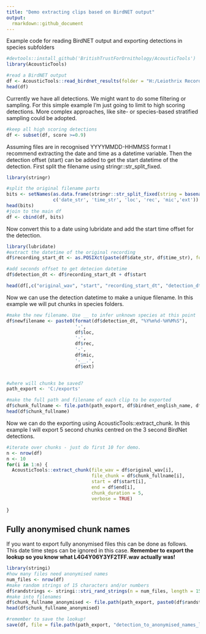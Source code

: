 ```yaml
---
title: "Demo extracting clips based on BirdNET output"
output:
  rmarkdown::github_document
---
```


Example code for reading BirdNET output and exporting detections in species subfolders

```r
#devtools::install_github('BritishTrustForOrnithology/AcousticTools')
library(AcousticTools)

#read a BirdNET output
df <- AcousticTools::read_birdnet_results(folder = "H:/Leiothrix Recordings/ST4037")
head(df)
```

Currently we have all detections. We might want to do some filtering or sampling. For this simple example I'm just going to limit to high scoring detections. More complex approaches, like site- or species-based stratified sampling could be adopted.
```r

#keep all high scoring detections 
df <- subset(df, score >=0.9)
```



Assuming files are in recognised YYYYMMDD-HHMMSS format I recommend extracting the date and time as a datetime variable. Then the detection offset (start) can be added to get the start datetime of the detection. First split the filename using stringr::str_split_fixed.
```r
library(stringr)

#split the original filename parts
bits <- setNames(as.data.frame(stringr::str_split_fixed(string = basename(df$original_wav), pattern = "-|\\.", n = Inf)), 
                 c('date_str', 'time_str', 'loc', 'rec', 'mic','ext'))
head(bits)
#join to the main df
df <- cbind(df, bits)
```

Now convert this to a date using lubridate and add the start time offset for the detection.
```r
library(lubridate)
#extract the datetime of the original recording
df$recording_start_dt <- as.POSIXct(paste(df$date_str, df$time_str), format = "%Y%m%d %H%M%S")

#add seconds offset to get detecion datetime
df$detection_dt <- df$recording_start_dt + df$start

head(df[,c("original_wav", "start", "recording_start_dt", "detection_dt")])
```

Now we can use the detection datetime to make a unique filename. In this example we will put chunks in species folders.

```r

#make the new filename. Use __ to infer unknown species at this point
df$newfilename <- paste0(format(df$detection_dt, "%Y%m%d-%H%M%S"),
                         '-',
                         df$loc,
                         '-',
                         df$rec,
                         '-',
                         df$mic,
                         '-__.',
                         df$ext)
                         

#where will chunks be saved?
path_export <- 'C:/exports'

#make the full path and filename of each clip to be exported
df$chunk_fullname <- file.path(path_export, df$birdnet_english_name, df$newfilename)
head(df$chunk_fullname)
```

Now we can do the exporting using AcousticTools::extract_chunk. In this example I will export 5 second chunks centred on the 3 second BirdNet detections.
```r
#iterate over chunks - just do first 10 for demo. 
n <- nrow(df)
n <- 10
for(i in 1:n) {
  AcousticTools::extract_chunk(file_wav = df$original_wav[i],
                               file_chunk = df$chunk_fullname[i],
                               start = df$start[i], 
                               end = df$end[i], 
                               chunk_duration = 5,
                               verbose = TRUE)
  
}
```
## Fully anonymised chunk names

If you want to export fully anonymised files this can be done as follows. This date time steps can be ignored in this case. **Remember to export the lookup so you know what L4G4Y06Y3YF2TFF.wav actually was!**
```r
library(stringi)
#how many files need anonymised names
num_files <- nrow(df)
#make random strings of 15 characters and/or numbers
df$randstrings <- stringi::stri_rand_strings(n = num_files, length = 15, pattern = "[A-Z0-9]")
#make into filenames
df$chunk_fullname_anonymised <- file.path(path_export, paste0(df$randstrings, ".wav"))
head(df$chunk_fullname_anonymised)

#remember to save the lookup!
save(df, file = file.path(path_export, "detection_to_anonymised_names_lookup.Rdata"))
```
